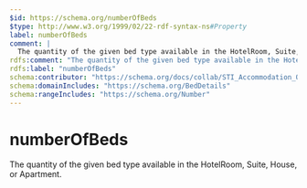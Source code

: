 ```yaml
---
$id: https://schema.org/numberOfBeds
$type: http://www.w3.org/1999/02/22-rdf-syntax-ns#Property
label: numberOfBeds
comment: |
  The quantity of the given bed type available in the HotelRoom, Suite, House, or Apartment.
rdfs:comment: "The quantity of the given bed type available in the HotelRoom, Suite, House, or Apartment."
rdfs:label: "numberOfBeds"
schema:contributor: "https://schema.org/docs/collab/STI_Accommodation_Ontology"
schema:domainIncludes: "https://schema.org/BedDetails"
schema:rangeIncludes: "https://schema.org/Number"
---
```


# numberOfBeds

The quantity of the given bed type available in the HotelRoom, Suite, House, or Apartment.

